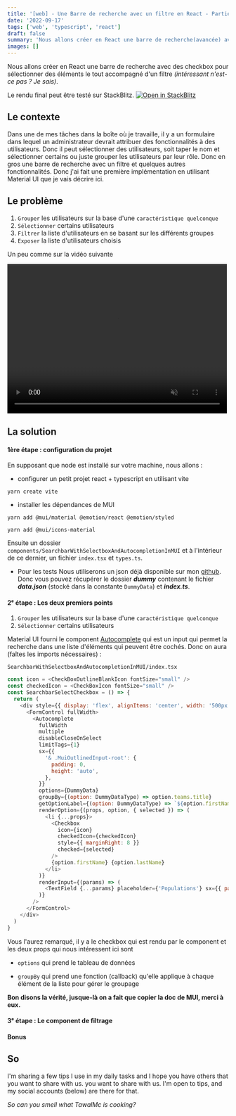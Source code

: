 ```yaml
---
title: '[web] - Une Barre de recherche avec un filtre en React - Partie 1: MUI'
date: '2022-09-17'
tags: ['web', 'typescript', 'react']
draft: false
summary: 'Nous allons créer en React une barre de recherche(avancée) avec filtre.'
images: []
---
```


Nous allons créer en React une barre de recherche avec des checkbox pour sélectionner
des éléments le tout accompagné d'un filtre _(intéressant n'est-ce pas ? Je sais)_.

Le rendu final peut être testé sur StackBlitz. [![Open in StackBlitz](https://developer.stackblitz.com/img/open_in_stackblitz.svg)](https://stackblitz.com/github/TawalMc/SearchbarWithSelectbox)

## Le contexte

Dans une de mes tâches dans la boîte où je travaille, il y a un formulaire dans lequel
un administrateur devrait attribuer des fonctionnalités à des utilisateurs. Donc il peut
sélectionner des utilisateurs, soit taper le nom et sélectionner certains ou juste grouper
les utilisateurs par leur rôle. Donc en gros une barre de recherche avec un filtre et quelques
autres fonctionnalités. Donc j'ai fait une première implémentation en utilisant Material UI
que je vais décrire ici.

## Le problème

1. `Grouper` les utilisateurs sur la base d'une `caractéristique quelconque`
2. `Sélectionner` certains utilisateurs
3. `Filtrer` la liste d'utilisateurs en se basant sur les différents groupes
4. `Exposer` la liste d'utilisateurs choisis

Un peu comme sur la vidéo suivante

<div
  style={{
    display: 'flex',
    flexDirection: 'column',
    alignItems: 'center',
    justifyContent: 'center',
  }}
>
  <video width="500" height="340" loop controls autoPlay muted>
    <source
      aria-label={'Barre de recherche avec filtre'}
      about={''}
      src={'/static/images/barre_de_recherche_avec_filtre.mp4'}
      type="video/mp4"
    />
    Votre navigateur ne prend pas en charge audio ou video.
  </video>
</div>

## La solution

#### 1ère étape : configuration du projet

En supposant que node est installé sur votre machine, nous allons :

- configurer un petit projet react + typescript en utilisant vite

```shell
yarn create vite
```

- installer les dépendances de MUI

```shell
yarn add @mui/material @emotion/react @emotion/styled
```

```shell
yarn add @mui/icons-material
```

Ensuite un dossier `components/SearchbarWithSelectboxAndAutocompletionInMUI`
et à l'intérieur de ce dernier, un fichier `index.tsx` et `types.ts`.

- Pour les tests
  Nous utiliserons un json déjà disponible sur mon [github](https://github.com/TawalMc/SearchbarWithSelectbox/tree/main/src/dummy).
  Donc vous pouvez récupérer le dossier **_dummy_** contenant le fichier
  **_data.json_** (stocké dans la constante `DummyData`) et **_index.ts_**.

#### 2ᵉ étape : Les deux premiers points

1. `Grouper` les utilisateurs sur la base d'une `caractéristique quelconque`
2. `Sélectionner` certains utilisateurs

Material UI fourni le component [Autocomplete](https://mui.com/material-ui/react-autocomplete/)
qui est un input qui permet la recherche dans une liste d'éléments qui peuvent être cochés.
Donc on aura (faîtes les imports nécessaires) :

`SearchbarWithSelectboxAndAutocompletionInMUI/index.tsx`

```js
const icon = <CheckBoxOutlineBlankIcon fontSize="small" />
const checkedIcon = <CheckBoxIcon fontSize="small" />
const SearchbarSelectCheckbox = () => {
  return (
    <div style={{ display: 'flex', alignItems: 'center', width: '500px' }}>
      <FormControl fullWidth>
        <Autocomplete
          fullWidth
          multiple
          disableCloseOnSelect
          limitTags={1}
          sx={{
            '& .MuiOutlinedInput-root': {
              padding: 0,
              height: 'auto',
            },
          }}
          options={DummyData}
          groupBy={(option: DummyDataType) => option.teams.title}
          getOptionLabel={(option: DummyDataType) => `${option.firstName} ${option.lastName}`}
          renderOption={(props, option, { selected }) => (
            <li {...props}>
              <Checkbox
                icon={icon}
                checkedIcon={checkedIcon}
                style={{ marginRight: 8 }}
                checked={selected}
              />
              {option.firstName} {option.lastName}
            </li>
          )}
          renderInput={(params) => (
            <TextField {...params} placeholder={'Populations'} sx={{ paddingY: 0 }} />
          )}
        />
      </FormControl>
    </div>
  )
}
```

Vous l'aurez remarqué, il y a le checkbox qui est rendu par le component et les deux props qui
nous intéressent ici sont

- `options` qui prend le tableau de données

- `groupBy` qui prend une fonction (callback) qu'elle applique à chaque élément de la liste pour
  gérer le groupage

**Bon disons la vérité, jusque-là on a fait que copier la doc de MUI, merci à eux.**

#### 3ᵉ étape : Le component de filtrage

#### Bonus

## So

I'm sharing a few tips I use in my daily tasks and I hope you have others that you want to share with us.
you want to share with us. I'm open to tips, and my social accounts (below) are there for that.

_So can you smell what TawalMc is cooking?_
